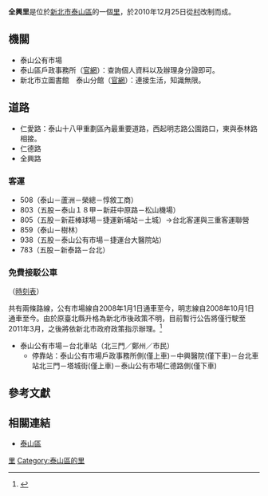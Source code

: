 {{Coord|25.0565465|121.43169|source:GoogleMaps|display=title}}
{{ROC Village or Li Info|
City/CountyName=新北市|
DivName=泰山區|
Village/LiName=全興|
Village/Li=里|
OldName =|
Longitude =|
Latitude =|
AreaTotal =|
HouseholdTotal=3,712<ref name="PT">[http://www.ca.ntpc.gov.tw/Population/ListForRank?wnd_id=68 新北市人口統計] {{Wayback|url=http://www.ca.ntpc.gov.tw/Population/ListForRank?wnd_id=68 |date=20171030131808 }}，新北市政府民政局。</ref>|
PopTotal =9,564<ref name="PT"/>|
YearMonth=2015年9月|
Male=4,668|
Female=4,896|
Head =|
Sub =25<ref name="PT"/>|
Website =|
Neighbors =|
MapLocation =|
Tel =|
Address =|
DataSource =|
}}
'''全興里'''是位於[[新北市|新北市]][[泰山區_(台灣)|泰山區]]的一個[[里|里]]，於2010年12月25日從[[村|村]]改制而成。

== 機關 ==
*泰山公有市場
*泰山區戶政事務所（[https://web.archive.org/web/20110720085443/http://www.taishan.ris.ntpc.gov.tw/web/Home?command=display&page=flash 官網]）：查詢個人資料以及辦理身分證即可。
*新北市立圖書館　泰山分館（[http://www.tphcc.gov.tw/ 官網]{{Wayback|url=http://www.tphcc.gov.tw/ |date=20110616004913 }}）：連接生活，知識無限。

== 道路 ==
*仁愛路：泰山十八甲重劃區內最重要道路，西起明志路公園路口，東與泰林路相接。
*仁德路
*全興路

=== 客運 ===
*508（泰山－蘆洲－榮總－惇敘工商）
*803（五股－泰山１８甲－新莊中原路－松山機場）
*805（五股－新莊棒球場－捷運新埔站－土城）→台北客運與三重客運聯營
*859（泰山－樹林）
*938（五股－泰山公有市場－捷運台大醫院站）
*783（五股－新泰路－台北）

=== 免費接駁公車 ===
（[http://www.taishan.tpc.gov.tw/web66/_file/1273/ABdownload/1293523241326file.doc 時刻表]{{dead link|date=2017年11月 |bot=InternetArchiveBot |fix-attempted=yes }}）

共有兩條路線，公有市場線自2008年1月1日通車至今，明志線自2008年10月1日通車至今。由於原臺北縣升格為新北市後政策不明，目前暫行公告將僅行駛至2011年3月，之後將依新北市政府政策指示辦理。<ref>{{Cite web |url=http://www.taishan.tpc.gov.tw/web/AB?command=showDetail&postId=212885&groupId= |title=泰山─台北接駁車續行至100年3月 |accessdate=2011-06-20 |archive-date=2011-01-06 |archive-url=https://web.archive.org/web/20110106052653/http://www.taishan.tpc.gov.tw/web/AB?command=showDetail&postId=212885&groupId= |dead-url=yes }}</ref>
* 泰山公有市場－台北車站（北三門／鄭州／市民）
** 停靠站：泰山公有市場戶政事務所側(僅上車)－中興醫院(僅下車)－台北車站北三門－塔城街(僅上車)－泰山公有市場仁德路側(僅下車)

== 參考文獻 ==
<div class="references-small">
<references></references>
</div>

== 相關連結 ==
*[[泰山區_(台灣)|泰山區]]

{{新北市泰山區}}

[[Category:泰山區_(臺灣)|里]]
[[Category:泰山區的里|Category:泰山區的里]]